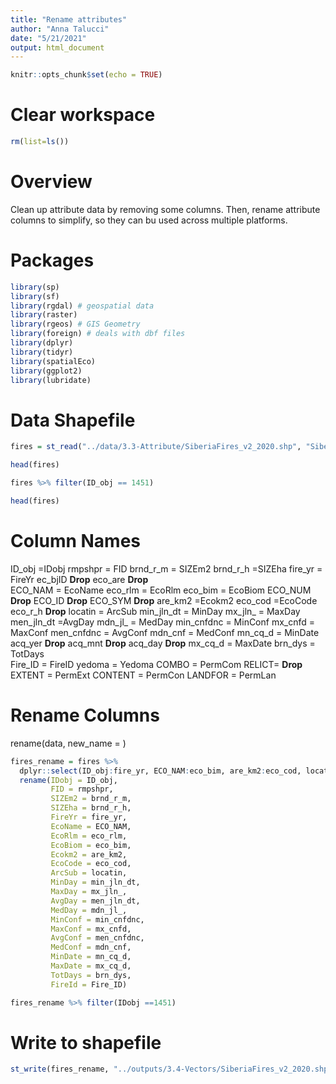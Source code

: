 ```yaml
---
title: "Rename attributes"
author: "Anna Talucci"
date: "5/21/2021"
output: html_document
---
```


```r
knitr::opts_chunk$set(echo = TRUE)
```

# Clear workspace

```r
rm(list=ls()) 
```

# Overview

Clean up  attribute data by removing some columns. Then, rename attribute columns to simplify, so they can bu used across multiple platforms.

# Packages

```r
library(sp)
library(sf)
library(rgdal) # geospatial data
library(raster)
library(rgeos) # GIS Geometry
library(foreign) # deals with dbf files
library(dplyr)
library(tidyr)
library(spatialEco)
library(ggplot2)
library(lubridate)
```


# Data Shapefile
```r
fires = st_read("../data/3.3-Attribute/SiberiaFires_v2_2020.shp", "SiberiaFires_v2_2020") 
```

```r
head(fires)
```

```r
fires %>% filter(ID_obj == 1451)

```

```r
head(fires)
```

# Column Names
ID_obj =IDobj
rmpshpr = FID
brnd_r_m = SIZEm2
brnd_r_h =SIZEha
fire_yr = FireYr
ec_bjID **Drop** 
eco_are **Drop**       
ECO_NAM = EcoName
eco_rlm = EcoRlm
eco_bim = EcoBiom
ECO_NUM **Drop** 
ECO_ID **Drop** 
ECO_SYM **Drop** 
are_km2 =Ecokm2
eco_cod =EcoCode
eco_r_h   **Drop** 
locatin = ArcSub
min_jln_dt = MinDay 
mx_jln_ = MaxDay
men_jln_dt =AvgDay
mdn_jl_ = MedDay
min_cnfdnc = MinConf
mx_cnfd = MaxConf
men_cnfdnc = AvgConf
mdn_cnf = MedConf
mn_cq_d = MinDate
acq_yer **Drop** 
acq_mnt **Drop** 
acq_day    **Drop** 
mx_cq_d = MaxDate
brn_dys = TotDays             
 Fire_ID = FireID
 yedoma = Yedoma 
 COMBO = PermCom
 RELICT=  **Drop** 
 EXTENT = PermExt
 CONTENT = PermCon
 LANDFOR = PermLan

# Rename Columns
rename(data,  new_name = )

```r
fires_rename = fires %>% 
  dplyr::select(ID_obj:fire_yr, ECO_NAM:eco_bim, are_km2:eco_cod, locatin:mn_cq_d, mx_cq_d:COMBO, EXTENT:LANDFOR) %>% 
  rename(IDobj = ID_obj, 
         FID = rmpshpr, 
         SIZEm2 = brnd_r_m, 
         SIZEha = brnd_r_h, 
         FireYr = fire_yr, 
         EcoName = ECO_NAM, 
         EcoRlm = eco_rlm, 
         EcoBiom = eco_bim, 
         Ecokm2 = are_km2, 
         EcoCode = eco_cod, 
         ArcSub = locatin, 
         MinDay = min_jln_dt, 
         MaxDay = mx_jln_, 
         AvgDay = men_jln_dt, 
         MedDay = mdn_jl_, 
         MinConf = min_cnfdnc, 
         MaxConf = mx_cnfd, 
         AvgConf = men_cnfdnc, 
         MedConf = mdn_cnf, 
         MinDate = mn_cq_d, 
         MaxDate = mx_cq_d, 
         TotDays = brn_dys, 
         FireId = Fire_ID)

```

```r
fires_rename %>% filter(IDobj ==1451)

```

# Write to shapefile
```r
st_write(fires_rename, "../outputs/3.4-Vectors/SiberiaFires_v2_2020.shp", driver="ESRI Shapefile") 
```

